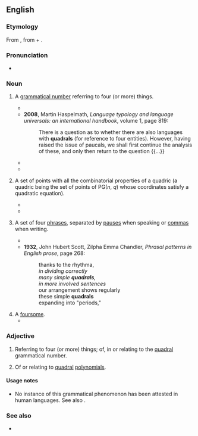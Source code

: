 ==English==

===Etymology===
From {{bor|en|NL.|quadrālis}}, from {{m|la|quadru-||four-}} + {{m|la|-ālis}}.

===Pronunciation===
* {{a|UK}} {{IPA|en|/ˈkwɒdɹəl/}}

===Noun===
{{en-noun|~}}

# {{lb|en|grammar}} A [[w:grammatical number|grammatical number]] referring to four (or more) things.
#* {{quote-book|en|year=2000|author=Greville G. Corbett|title=Number|page=30|passage=These are the three best claims for '''quadrals'''. There are several false trails in the literature, that is, suggestions of other Austronesian languages with '''quadrals''', which turn out in fact to have four number values not five.}}
#* '''2008''', Martin Haspelmath, ''Language typology and language universals: an international handbook'', volume 1, page 819:
#*: There is a question as to whether there are also languages with '''quadrals''' (for reference to four entities). However, having raised the issue of paucals, we shall first continue the analysis of these, and only then return to the question {{...}}
#* {{quote-book|en|year=2008|author=Martin Haspelmath|title=Language typology and language universals: an international handbook|chapter=IX. Typology of morphological and morphosyntactic categories|volume=1|page=820|passage=The '''quadral''', as we have noted, is primarily used in hortatory discourse and with dyad terms; but otherwise it is used with larger groups, of four or more (an appropriate gloss would be 'several').}}
#* {{quote-book|en|year=2009|author=Michael Cysouw|title=The Paradigmatic Structure of Person Marking|page=203|passage=Another point is that, judging from the existing descriptions, true trials are extremely rare and true '''quadrals''' do not exist.}}
# {{lb|en|mathematics}} A set of points with all the combinatorial properties of a quadric (a quadric being the set of points of PG(''n'', ''q'') whose coordinates satisfy a quadratic equation). {{attention|en}} <!-- check and improve the def -->
#* {{quote-journal|en|year=1952|author=American Mathematical Society|title=Bulletin of the American Mathematical Society|journal=Journal of the American Mathematical Society|url=http://books.google.com/books?id=CfYOAAAAIAAJ&q=quadral&dq=quadral&hl=en&ei=hXAITaKgIob0tgPc6a2ZDg&sa=X&oi=book_result&ct=result&resnum=7&ved=0CD4Q6AEwBg|page=184
|passage="A polynomial P(x<sub>1</sub>, ..., x<sub>n</sub> is called '''''quadral''''' if it splits into a product of quadratic (or linear) functions in the complex field of coefficients."}}
#* {{quote-book|en|year=1984|author=E. C. Pielou|title=The interpretation of ecological data: a primer|page=20|passage=If we wished to divide the '''quadrals''' into classes, there are obviously several ways in which it could be done, all of them arbitrary. The arbitrariness arises because the points exhibit no natural clustering.<!--?-->}}
# {{lb|en|rhetoric}} A set of four [[phrase]]s, separated by [[pause]]s when speaking or [[comma]]s when writing.
#* {{quote-book|en|year=1925|author=John Hubert Scott|title=Rhythmic prose|passage=The first instinctive step in revising written matter looks to an effecting of '''quadrals'''; any later revision aims at a perfecting of the rhythma.}}
#* '''1932''', John Hubert Scott, Zilpha Emma Chandler, ''Phrasal patterns in English prose'', page 268:
#*: thanks to the rhythma,
#*: ''in dividing correctly''
#*: ''many simple '''quadrals''',''
#*: ''in more involved sentences''
#*: our arrangement shows regularly
#*: these simple '''quadrals'''
#*: expanding into "periods,"
# A [[foursome]].
#* {{quote-book|en|title=Carl Rogers' Helping System: Journey & Substance|author=Godfrey T Barrett-Lennard|year=1998|page=162|ISBN=1446264076|passage=I like to call 4-person interactions and relational systems ''''quadrals'''' (845—846). Their potentially visible occurrence in encounter type groups probably varies widely, and is not often discriminated unless in groups literally composed of couples.}}

===Adjective===
{{en-adj|-}}

# {{lb|en|grammar}} Referring to four (or more) things; of, in or relating to the [[#Noun|quadral]] grammatical number.
# {{lb|en|mathematics}} Of or relating to [[#Noun|quadral]] [[polynomial]]s.

====Usage notes====
* No instance of this grammatical phenomenon has been attested in human languages. See also {{w|Grammatical number}}.

===See also===
* {{list:grammatical numbers/en}}